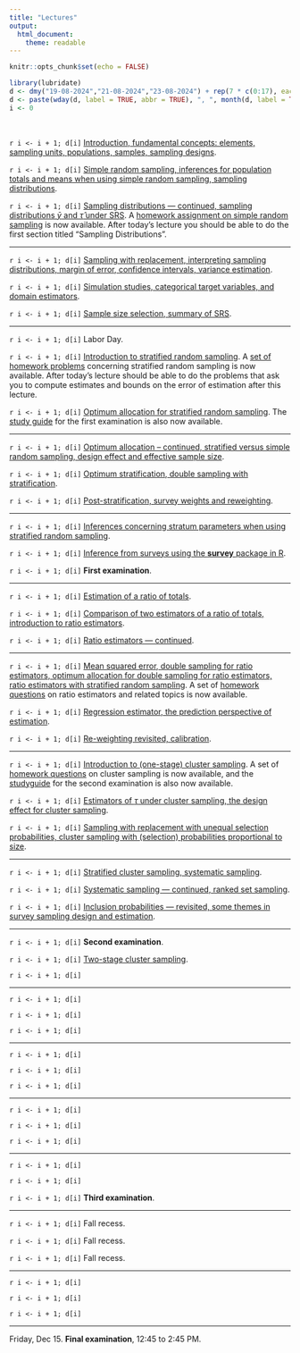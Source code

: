 ```yaml
---
title: "Lectures"
output: 
  html_document: 
    theme: readable
---
```


```r
knitr::opts_chunk$set(echo = FALSE)
```

```r
library(lubridate)
d <- dmy("19-08-2024","21-08-2024","23-08-2024") + rep(7 * c(0:17), each = 3)
d <- paste(wday(d, label = TRUE, abbr = TRUE), ", ", month(d, label = TRUE), " ", day(d), ".", sep = "")
i <- 0
```

&nbsp;

`r i <- i + 1; d[i]` [Introduction, fundamental concepts: elements, sampling units, populations, samples, sampling designs](lecture-08-19-2024.html).

`r i <- i + 1; d[i]` [Simple random sampling, inferences for population totals and means when using simple random sampling, sampling distributions](lecture-08-21-2024.html). 

`r i <- i + 1; d[i]` [Sampling distributions --- continued, sampling distributions $\bar{y}$ and $\hat\tau$ under SRS](lecture-08-23-2024.html). A [homework assignment on simple random sampling](hw-srs.html) is now available. After today's lecture you should be able to do the first section titled "Sampling Distributions". 
 
***

`r i <- i + 1; d[i]` [Sampling with replacement, interpreting sampling distributions, margin of error, confidence intervals, variance estimation](lecture-08-26-2024.html).

`r i <- i + 1; d[i]` [Simulation studies, categorical target variables, and domain estimators](lecture-08-28-2024.html).

`r i <- i + 1; d[i]` [Sample size selection, summary of SRS](lecture-08-30-2024.html).
 
***

`r i <- i + 1; d[i]` Labor Day.

`r i <- i + 1; d[i]` [Introduction to stratified random sampling](lecture-09-04-2024.html). A [set of homework problems](hw-stratified.html) concerning stratified random sampling is now available. After today's lecture should be able to do the problems that ask you to compute estimates and bounds on the error of estimation after this lecture. 

`r i <- i + 1; d[i]` [Optimum allocation for stratified random sampling](lecture-09-06-2024.html). The [study guide](e1-studyguide.html) for the first examination is also now available.
 
***

`r i <- i + 1; d[i]` [Optimum allocation -- continued, stratified versus simple random sampling, design effect and effective sample size](lecture-09-09-2024.html).

`r i <- i + 1; d[i]` [Optimum stratification, double sampling with stratification](lecture-09-11-2024.html).

`r i <- i + 1; d[i]` [Post-stratification, survey weights and reweighting](lecture-09-13-2024.html). 
 
***

`r i <- i + 1; d[i]` [Inferences concerning stratum parameters when using stratified random sampling](lecture-09-16-2024.html).

`r i <- i + 1; d[i]` [Inference from surveys using the **survey** package in R](lecture-09-18-2024.html). 

`r i <- i + 1; d[i]` **First examination**. 
 
***

`r i <- i + 1; d[i]` [Estimation of a ratio of totals](lecture-09-23-2024.html).

`r i <- i + 1; d[i]` [Comparison of two estimators of a ratio of totals, introduction to ratio estimators](lecture-09-25-2024.html).

`r i <- i + 1; d[i]` [Ratio estimators --- continued](lecture-09-27-2024.html).
 
***

`r i <- i + 1; d[i]` [Mean squared error, double sampling for ratio estimators, optimum allocation for double sampling for ratio estimators, ratio estimators with stratified random sampling](lecture-09-30-2024.html). A set of [homework questions](hw-ratio.html) on ratio estimators and related topics is now available. 

`r i <- i + 1; d[i]` [Regression estimator, the prediction perspective of estimation](lecture-10-02-2024.html).  

`r i <- i + 1; d[i]` [Re-weighting revisited, calibration](lecture-10-04-2024.html).
 
***

`r i <- i + 1; d[i]` [Introduction to (one-stage) cluster sampling](lecture-10-07-2024.html). A set of [homework questions](hw-cluster.html) on cluster sampling is now available, and the [studyguide](e2-studyguide.html) for the second examination is also now available.

`r i <- i + 1; d[i]` [Estimators of $\tau$ under cluster sampling, the design effect for cluster sampling](lecture-10-09-2024.html).

`r i <- i + 1; d[i]` [Sampling with replacement with unequal selection probabilities, cluster sampling with (selection) probabilities proportional to size](lecture-10-11-2024.html).
 
***

`r i <- i + 1; d[i]` [Stratified cluster sampling, systematic sampling](lecture-10-14-2024.html).

`r i <- i + 1; d[i]` [Systematic sampling --- continued, ranked set sampling](lecture-10-16-2024.html).

`r i <- i + 1; d[i]` [Inclusion probabilities --- revisited, some themes in survey sampling design and estimation](lecture-10-18-2024.html).
 
***

`r i <- i + 1; d[i]` **Second examination**.

`r i <- i + 1; d[i]` [Two-stage cluster sampling](lecture-10-23-2024.html).

`r i <- i + 1; d[i]` 
 
***

`r i <- i + 1; d[i]` 

`r i <- i + 1; d[i]` 

`r i <- i + 1; d[i]` 
 
***

`r i <- i + 1; d[i]` 

`r i <- i + 1; d[i]` 

`r i <- i + 1; d[i]` 
 
***

`r i <- i + 1; d[i]` 

`r i <- i + 1; d[i]` 
 
`r i <- i + 1; d[i]` 
 
***

`r i <- i + 1; d[i]` 

`r i <- i + 1; d[i]` 

`r i <- i + 1; d[i]` **Third examination**.
 
***

`r i <- i + 1; d[i]` Fall recess.
 
`r i <- i + 1; d[i]` Fall recess. 

`r i <- i + 1; d[i]` Fall recess.
 
***

`r i <- i + 1; d[i]` 

`r i <- i + 1; d[i]` 

`r i <- i + 1; d[i]` 

***

Friday, Dec 15. **Final examination**, 12:45 to 2:45 PM.


